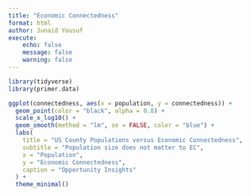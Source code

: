 ```yaml
---
title: "Economic Connectedness"
format: html
author: Junaid Yousuf
execute:
    echo: false
    message: false
    warning: false
---
```


```r
library(tidyverse)
library(primer.data)
```

```r
ggplot(connectedness, aes(x = population, y = connectedness)) +
  geom_point(color = "black", alpha = 0.8) +
  scale_x_log10() +
  geom_smooth(method = "lm", se = FALSE, color = "blue") +
  labs(
    title = "US County Populations versus Economic Connectedness",
    subtitle = "Population size does not matter to EC",
    x = "Population",
    y = "Economic Connectedness",
    caption = "Opportunity Insights"
  ) +
  theme_minimal()
```
